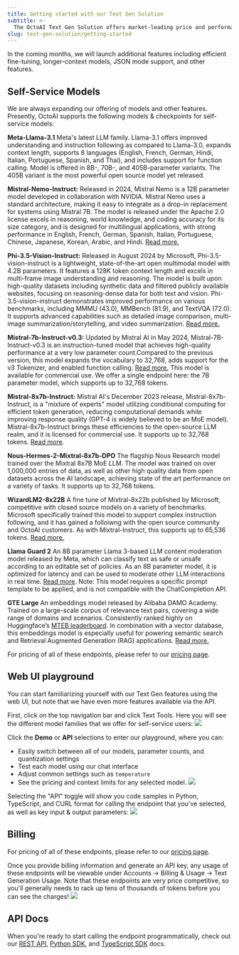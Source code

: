 ```yaml
---
title: Getting started with our Text Gen Solution
subtitle: >-
  The OctoAI Text Gen Solution offers market-leading price and performance for a growing list open source LLMs including Llama3 and Mistral (see Supported models section below). We offer a WebUI playground, API endpoints, and Python/TypeScript SDK solution for interacting with these models. All of our endpoints are callable via chat completions format currently popular in the industry (see API documentation).
slug: text-gen-solution/getting-started
---
```


In the coming months, we will launch additional features including efficient fine-tuning, longer-context models, JSON mode support, and other features.

## Self-Service Models

We are always expanding our offering of models and other features. Presently, OctoAI supports the following models & checkpoints for self-service models:

**Meta-Llama-3.1** Meta's latest LLM family. Llama-3.1 offers improved understanding and instruction following as compared to Llama-3.0, expands context length, supports 8 languages (English, French, German, Hindi, Italian, Portuguese, Spanish, and Thai), and includes support for function calling. Model is offered in 8B-, 70B-, and 405B-parameter variants.  The 405B variant is the  most powerful open source model yet released.

**Mistral-Nemo-Instruct:** Released in 2024, Mistral Nemo is a 12B parameter model developed in collaboration with NVIDIA. Mistral Nemo uses a standard architecture, making it easy to integrate as a drop-in replacement for systems using Mistral 7B. The model is released under the Apache 2.0 license excels in reasoning, world knowledge, and coding accuracy for its size category, and is designed for multilingual applications, with strong performance in English, French, German, Spanish, Italian, Portuguese, Chinese, Japanese, Korean, Arabic, and Hindi. [Read more.](https://mistral.ai/news/mistral-nemo/)

**Phi-3.5-Vision-Instruct:** Released in August 2024 by Microsoft, Phi-3.5-vision-instruct is a lightweight, state-of-the-art open multimodal model with 4.2B parameters. It features a 128K token context length and excels in multi-frame image understanding and reasoning. The model is built upon high-quality datasets including synthetic data and filtered publicly available websites, focusing on reasoning-dense data for both text and vision. Phi-3.5-vision-instruct demonstrates improved performance on various benchmarks, including MMMU (43.0), MMBench (81.9), and TextVQA (72.0). It supports advanced capabilities such as detailed image comparison, multi-image summarization/storytelling, and video summarization. [Read more.](https://huggingface.co/microsoft/Phi-3.5-vision-instruct/)

**Mistral-7b-Instruct-v0.3:** Updated by Mistral AI in May 2024, Mistral-7B-Instruct-v0.3 is an instruction-tuned model that achieves high-quality performance at a very low parameter count.Compared to the previous version, this model expands the vocabulary to 32,768, adds support for the v3 Tokenizer, and enabled function calling. [Read more.](https://huggingface.co/mistralai/Mistral-7B-Instruct-v0.3) This model is available for commercial use. We offer a single endpoint here: the 7B parameter model, which supports up to 32,768 tokens.

**Mistral-8x7b-Instruct:** Mistral AI's December 2023 release, Mistral-8x7b-Instruct, is a "mixture of experts" model utilizing conditional computing for efficient token generation, reducing computational demands while improving response quality (GPT-4 is widely believed to be an MoE model). Mistral-8x7b-Instruct brings these efficiencies to the open-source LLM realm, and it is licensed for commercial use. It supports up to 32,768 tokens. [Read more](https://huggingface.co/mistralai/Mixtral-8x7B-v0.1).

**Nous-Hermes-2-Mixtral-8x7b-DPO** The flagship Nous Research model trained over the Mixtral 8x7B MoE LLM. The model was trained on over 1,000,000 entries of data, as well as other high quality data from open datasets across the AI landscape, achieving state of the art performance on a variety of tasks. It supports up to 32,768 tokens.

**WizardLM2-8x22B** A fine tune of Mixtral-8x22b published by Microsoft, competitive with closed source models on a variety of benchmarks. Microsoft specifically trained this model to support complex instruction following, and it has gained a folloiwng with the open source community and OctoAI customers.  As with Mixtral-Instruct, this supports up to 65,536 tokens. [Read more.](https://wizardlm.github.io/WizardLM2/)

**Llama Guard 2** An 8B parameter Llama 3-based LLM content moderation model released by Meta, which can classify text as safe or unsafe according to an editable set of policies. As an 8B parameter model, it is optimized for latency and can be used to moderate other LLM interactions in real time. [Read more](https://huggingface.co/meta-llama/Meta-Llama-Guard-2-8). Note: This model requires a specific prompt template to be applied, and is not compatible with the ChatCompletion API.

**GTE Large** An embeddings model released by Alibaba DAMO Academy. Trained on a large-scale corpus of relevance text pairs, covering a wide range of domains and scenarios. Consistently ranked highly on Huggingface’s [MTEB leaderboard](https://huggingface.co/spaces/mteb/leaderboard). In combination with a vector database, this embeddings model is especially useful for powering semantic search and Retrieval Augmented Generation (RAG) applications. [Read more.](https://huggingface.co/thenlper/gte-large)

For pricing of all of these endpoints, please refer to our [pricing page](/docs/getting-started/pricing-and-billing).

## Web UI playground

You can start familiarizing yourself with our Text Gen features using the web UI, but note that we have even more features available via the API.

First, click on the top navigation bar and click Text Tools. Here you will see the different model families that we offer for self-service users:
![](https://www.datocms-assets.com/45680/1711724092-textgen-models.png?max-w=2000&auto=compress)

Click the **Demo** or **API** selections to enter our playground, where you can:

- Easily switch between all of our models, parameter counts, and quantization settings
- Test each model using our chat interface
- Adjust common settings such as `temperature`
- See the pricing and context limits for any selected model.
  ![](https://www.datocms-assets.com/45680/1711724222-textgen-demo1.png?max-w=2000&auto=compress)

Selecting the "API" toggle will show you code samples in Python, TypeScript, and CURL format for calling the endpoint that you've selected, as well as key input & output parameters:
![](https://www.datocms-assets.com/45680/1711724065-textgen-api.png?max-w=2000&auto=compress)

## Billing

For pricing of all of these endpoints, please refer to our [pricing page](/docs/getting-started/pricing-and-billing).

Once you provide billing information and generate an API key, any usage of these endpoints will be viewable under Accounts -> Billing & Usage -> Text Generation Usage. Note that these endpoints are very price competitive, so you'll generally needs to rack up tens of thousands of tokens before you can see the charges!
![](https://www.datocms-assets.com/45680/1711724075-textgen-billing.png?max-w=2000&auto=compress)

## API Docs

When you're ready to start calling the endpoint programmatically, check out our [REST API](rest-api), [Python SDK](python-sdk), and [TypeScript SDK](typescript-sdk) docs.
